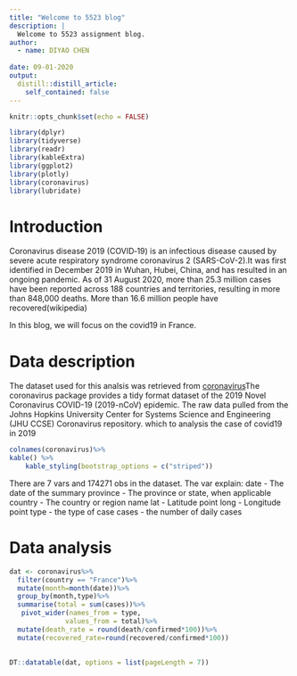 ```yaml
---
title: "Welcome to 5523 blog"
description: |
  Welcome to 5523 assignment blog.
author:
  - name: DIYAO CHEN 
    
date: 09-01-2020
output:
  distill::distill_article:
    self_contained: false
---
```


```r
knitr::opts_chunk$set(echo = FALSE)
```

```r
library(dplyr)
library(tidyverse)
library(readr)
library(kableExtra)
library(ggplot2)
library(plotly)
library(coronavirus)
library(lubridate)
```



# Introduction
Coronavirus disease 2019 (COVID‑19) is an infectious disease caused by severe acute respiratory syndrome coronavirus 2 (SARS-CoV-2).It was first identified in December 2019 in Wuhan, Hubei, China, and has resulted in an ongoing pandemic. As of 31 August 2020, more than 25.3 million cases have been reported across 188 countries and territories, resulting in more than 848,000 deaths. More than 16.6 million people have recovered(wikipedia)

In this blog, we will focus on the covid19 in France.

# Data description
The dataset used for this analsis was retrieved from [coronavirus](https://github.com/RamiKrispin/coronavirus)The coronavirus package provides a tidy format dataset of the 2019 Novel Coronavirus COVID-19 (2019-nCoV) epidemic. The raw data pulled from the Johns Hopkins University Center for Systems Science and Engineering (JHU CCSE) Coronavirus repository. which to analysis the case of covid19 in 2019

```r

colnames(coronavirus)%>%
kable() %>%
    kable_styling(bootstrap_options = c("striped"))

```
There are 7 vars and 174271 obs in the dataset.
The var explain:
date - The date of the summary
province - The province or state, when applicable
country - The country or region name
lat - Latitude point
long - Longitude point
type - the type of case 
cases - the number of daily cases 


# Data analysis
```r
dat <- coronavirus%>%
  filter(country == "France")%>%
  mutate(month=month(date))%>%
  group_by(month,type)%>%
  summarise(total = sum(cases))%>%
   pivot_wider(names_from = type,
              values_from = total)%>%
  mutate(death_rate = round(death/confirmed*100))%>%
  mutate(recovered_rate=round(recovered/confirmed*100))
  

```


```r
DT::datatable(dat, options = list(pageLength = 7))

```